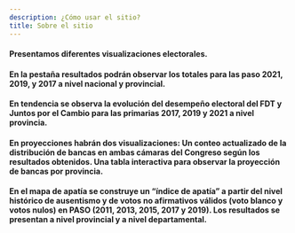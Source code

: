 ```yaml
---
description: ¿Cómo usar el sitio?
title: Sobre el sitio
---
```


#### Presentamos diferentes visualizaciones electorales.

#### En la pestaña **resultados** podrán observar los totales para las paso 2021, 2019, y 2017 a nivel nacional y provincial.

#### En **tendencia** se observa la evolución del desempeño electoral del FDT y Juntos por el Cambio para las primarias 2017, 2019 y 2021 a nivel provincia.

#### En **proyecciones** habrán dos visualizaciones: Un conteo actualizado de la distribución de bancas en ambas cámaras del Congreso según los resultados obtenidos. Una tabla interactiva para observar la proyección de bancas por provincia.

#### En el **mapa de apatía** se construye un "índice de apatía" a partir del nivel histórico de ausentismo y de votos no afirmativos válidos (voto blanco y votos nulos) en PASO (2011, 2013, 2015, 2017 y 2019). Los resultados se presentan a nivel provincial y a nivel departamental.
